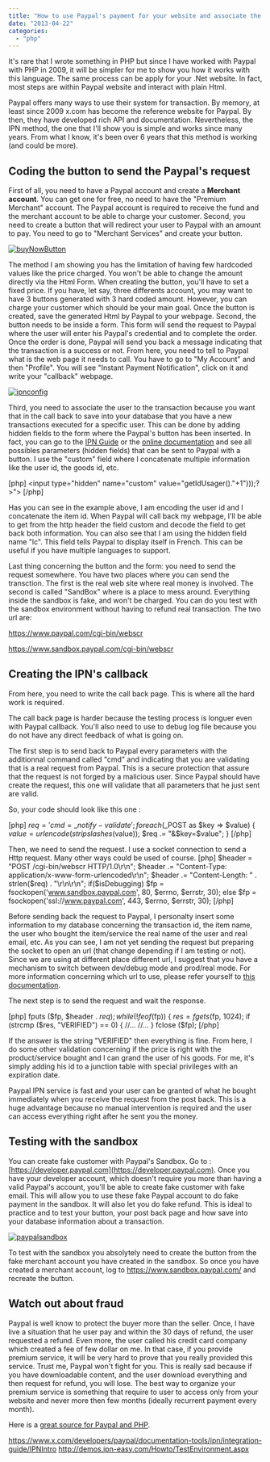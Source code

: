 ```yaml
---
title: "How to use Paypal's payment for your website and associate the payment to one of your user with PHP"
date: "2013-04-22"
categories: 
  - "php"
---
```


It's rare that I wrote something in PHP but since I have worked with Paypal with PHP in 2009, it will be simpler for me to show you how it works with this language. The same process can be apply for your .Net website. In fact, most steps are within Paypal website and interact with plain Html.

Paypal offers many ways to use their system for transaction. By memory, at least since 2009 x.com has become the reference website for Paypal. By then, they have developed rich API and documentation. Nevertheless, the IPN method, the one that I'll show you is simple and works since many years. From what I know, it's been over 6 years that this method is working (and could be more).

## Coding the button to send the Paypal's request

First of all, you need to have a Paypal account and create a **Merchant account**. You can get one for free, no need to have the "Premium Merchant" account. The Paypal account is required to receive the fund and the merchant account to be able to charge your customer. Second, you need to create a button that will redirect your user to Paypal with an amount to pay. You need to go to "Merchant Services" and create your button.

[![buyNowButton](http://patrickdesjardins.com/blog/wp-content/uploads/2013/03/buyNowButton-400x179.png)](http://patrickdesjardins.com/blog/?attachment_id=1945)

The method I am showing you has the limitation of having few hardcoded values like the price charged. You won't be able to change the amount directly via the Html Form. When creating the button, you'll have to set a fixed price. If you have, let say, three differents account, you may want to have 3 buttons generated with 3 hard coded amount. However, you can charge your customer which should be your main goal. Once the button is created, save the generated Html by Paypal to your webpage. Second, the button needs to be inside a form. This form will send the request to Paypal where the user will enter his Paypal's credential and to complete the order. Once the order is done, Paypal will send you back a message indicating that the transaction is a success or not. From here, you need to tell to Paypal what is the web page it needs to call. You have to go to "My Account" and then "Profile". You will see "Instant Payment Notification", click on it and write your "callback" webpage.

[![ipnconfig](http://patrickdesjardins.com/blog/wp-content/uploads/2013/03/ipnconfig-400x302.png)](http://patrickdesjardins.com/blog/?attachment_id=1946)

Third, you need to associate the user to the transaction because you want that in the call back to save into your database that you have a new transactions executed for a specific user. This can be done by adding hidden fields to the form where the Paypal's button has been inserted. In fact, you can go to the [IPN Guide](https://www.x.com/sites/default/files/ipnguide.pdf) or the [online documentation](https://www.x.com/developers/paypal/documentation-tools/paypal-payments-standard/integration-guide/Appx_websitestandard_htmlvariables#id08A6HF080O3) and see all possibles parameters (hidden fields) that can be sent to Paypal with a button. I use the "custom" field where I concatenate multiple information like the user id, the goods id, etc.

\[php\] <input type="hidden" name="custom" value="<?php echo(urlencode(base64\_encode($usagerCourant->getIdUsager()."+1")));?>"> <input type="hidden" name="lc" value="fr"/> \[/php\]

Has you can see in the example above, I am encoding the user id and I concatenate the item id. When Paypal will call back my webpage, I'll be able to get from the http header the field custom and decode the field to get back both information. You can also see that I am using the hidden field name "lc". This field tells Paypal to display itself in French. This can be useful if you have multiple languages to support.

Last thing concerning the button and the form: you need to send the request somewhere. You have two places where you can send the transction. The first is the real web site where real money is involved. The second is called "SandBox" where is a place to mess around. Everything inside the sandbox is fake, and won't be charged. You can do you test with the sandbox environment without having to refund real transaction. The two url are:

https://www.paypal.com/cgi-bin/webscr

https://www.sandbox.paypal.com/cgi-bin/webscr

## Creating the IPN's callback

From here, you need to write the call back page. This is where all the hard work is required.

The call back page is harder because the testing process is longuer even with Paypal callback. You'll also need to use to debug log file because you do not have any direct feedback of what is going on.

The first step is to send back to Paypal every parameters with the additionnal command called "cmd" and indicating that you are validating that is a real request from Paypal. This is a secure protection that assure that the request is not forged by a malicious user. Since Paypal should have create the request, this one will validate that all parameters that he just sent are valid.

So, your code should look like this one :

\[php\] $req = 'cmd=\_notify-validate'; foreach ($\_POST as $key => $value) { $value = urlencode(stripslashes($value)); $req .= "&$key=$value"; } \[/php\]

Then, we need to send the request. I use a socket connection to send a Http request. Many other ways could be used of course. \[php\] $header = "POST /cgi-bin/webscr HTTP/1.0\\r\\n"; $header .= "Content-Type: application/x-www-form-urlencoded\\r\\n"; $header .= "Content-Length: " . strlen($req) . "\\r\\n\\r\\n"; if($isDebugging) $fp = fsockopen('www.sandbox.paypal.com', 80, $errno, $errstr, 30); else $fp = fsockopen('ssl://www.paypal.com', 443, $errno, $errstr, 30); \[/php\]

Before sending back the request to Paypal, I personalty insert some information to my database concerning the transaction id, the item name, the user who bought the item/service the real name of the user and real email, etc. As you can see, I am not yet sending the request but preparing the socket to open an url (that change depending if I am testing or not). Since we are using at different place different url, I suggest that you have a mechanism to switch between dev/debug mode and prod/real mode. For more information concerning which url to use, please refer yourself to [this documentation](https://www.paypal.com/cgi-bin/webscr?cmd=p/sell/ipn-test-outside).

The next step is to send the request and wait the response.

\[php\] fputs ($fp, $header . $req); while (!feof($fp)) { $res = fgets ($fp, 1024); if (strcmp ($res, "VERIFIED") == 0) { //... //... } fclose ($fp); \[/php\]

If the answer is the string "VERIFIED" then everything is fine. From here, I do some other validation concerning if the price is right with the product/service bought and I can grand the user of his goods. For me, it's simply adding his id to a junction table with special privileges with an expiration date.

Paypal IPN service is fast and your user can be granted of what he bought immediately when you receive the request from the post back. This is a huge advantage because no manual intervention is required and the user can access everything right after he sent you the money.

## Testing with the sandbox

You can create fake customer with Paypal's Sandbox. Go to : [https://developer.paypal.com](https://developer.paypal.com). Once you have your developer account, which doesn't require you more than having a valid Paypal's account, you'll be able to create fake customer with fake email. This will allow you to use these fake Paypal account to do fake payment in the sandbox. It will also let you do fake refund. This is ideal to practice and to test your button, your post back page and how save into your database information about a transaction.

[![paypalsandbox](http://patrickdesjardins.com/blog/wp-content/uploads/2013/03/paypalsandbox-400x349.png)](http://patrickdesjardins.com/blog/?attachment_id=1948)

To test with the sandbox you absolytely need to create the button from the fake merchant account you have created in the sandbox. So once you have created a merchant account, log to https://www.sandbox.paypal.com/ and recreate the button.

## Watch out about fraud

Paypal is well know to protect the buyer more than the seller. Once, I have live a situation that he user pay and within the 30 days of refund, the user requested a refund. Even more, the user called his credit card company which created a fee of few dollar on me. In that case, if you provide premium service, it will be very hard to prove that you really provided this service. Trust me, Paypal won't fight for you. This is really sad because if you have downloadable content, and the user download everything and then request for refund, you will lose. The best way to organize your premium service is something that require to user to access only from your website and never more then few months (ideally recurrent payment every month).

Here is a [great source for Paypal and PHP](https://www.x.com/developers/paypal/documentation-tools/ipn/gs_IPN).

https://www.x.com/developers/paypal/documentation-tools/ipn/integration-guide/IPNIntro http://demos.ipn-easy.com/Howto/TestEnvironment.aspx
